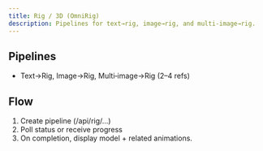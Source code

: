 ```yaml
---
title: Rig / 3D (OmniRig)
description: Pipelines for text→rig, image→rig, and multi‑image→rig.
---
```


## Pipelines

- Text→Rig, Image→Rig, Multi‑image→Rig (2–4 refs)

## Flow

1. Create pipeline (/api/rig/...)
2. Poll status or receive progress
3. On completion, display model + related animations.
